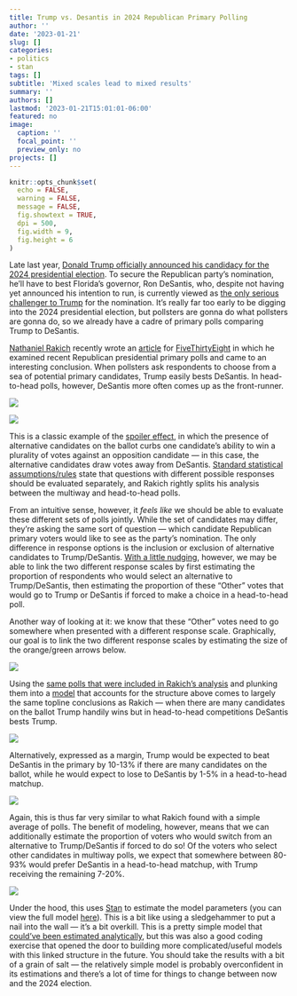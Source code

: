 ```yaml
---
title: Trump vs. Desantis in 2024 Republican Primary Polling
author: ''
date: '2023-01-21'
slug: []
categories:
- politics
- stan
tags: []
subtitle: 'Mixed scales lead to mixed results'
summary: ''
authors: []
lastmod: '2023-01-21T15:01:01-06:00'
featured: no
image:
  caption: ''
  focal_point: ''
  preview_only: no
projects: []
---
```


```r
knitr::opts_chunk$set(
  echo = FALSE,
  warning = FALSE,
  message = FALSE,
  fig.showtext = TRUE,
  dpi = 500,
  fig.width = 9,
  fig.height = 6
)
```

Late last year, [Donald Trump officially announced his candidacy for the 2024 presidential election](https://www.cnbc.com/2022/11/15/trump-news-trump-launches-2024-presidential-campaign-in-a-bid-to-seize-early-momentum.html). To secure the Republican party's nomination, he'll have to best Florida's governor, Ron DeSantis, who, despite not having yet announced his intention to run, is currently viewed as [the only serious challenger to Trump](https://morningconsult.com/2024-gop-primary-election-tracker/) for the nomination.  It's really far too early to be digging into the 2024 presidential election, but pollsters are gonna do what pollsters are gonna do, so we already have a cadre of primary polls comparing Trump to DeSantis. 

[Nathaniel Rakich](https://twitter.com/baseballot) recently wrote an [article](https://fivethirtyeight.com/features/desantis-is-polling-well-against-trump-as-long-as-no-one-else-runs/) for [FiveThirtyEight](https://fivethirtyeight.com/) in which he examined recent Republican presidential primary polls and came to an interesting conclusion. When pollsters ask respondents to choose from a sea of potential primary candidates, Trump easily bests DeSantis. In head-to-head polls, however, DeSantis more often comes up as the front-runner.

![](img/fte_multi.png)

![](img/fte_h2h.png)

This is a classic example of the [spoiler effect](https://en.wikipedia.org/wiki/Vote_splitting#:~:text=The%20spoiler%20effect%20is%20the,both%20or%20several%20to%20win.), in which the presence of alternative candidates on the ballot curbs one candidate's ability to win a plurality of votes against an opposition candidate --- in this case, the alternative candidates draw votes away from DeSantis. [Standard statistical assumptions/rules](https://en.wikipedia.org/wiki/Independence_of_irrelevant_alternatives#:~:text=The%20independence%20of%20irrelevant%20alternatives,different%20connotation%20in%20several%20contexts.) state that questions with different possible responses should be evaluated separately, and Rakich rightly splits his analysis between the multiway and head-to-head polls. 

From an intuitive sense, however, it *feels like* we should be able to evaluate these different sets of polls jointly. While the set of candidates may differ, they're asking the same sort of question --- which candidate Republican primary voters would like to see as the party's nomination. The only difference in response options is the inclusion or exclusion of alternative candidates to Trump/DeSantis. [With a little nudging](https://stats.stackexchange.com/questions/602542/multinomial-categorical-models-with-a-variable-number-of-outcomes/602548#602548), however, we may be able to link the two different response scales by first estimating the proportion of respondents who would select an alternative to Trump/DeSantis, then estimating the proportion of these "Other" votes that would go to Trump or DeSantis if forced to make a choice in a head-to-head poll. 

Another way of looking at it: we know that these "Other" votes need to go somewhere when presented with a different response scale. Graphically, our goal is to link the two different response scales by estimating the size of the orange/green arrows below.

![](img/fig_01.png)

Using the [same polls that were included in Rakich's analysis](https://github.com/fivethirtyeight/data/tree/master/polls) and plunking them into a [model](https://github.com/markjrieke/thedatadiary.net/blob/master/content/blog/2023-01-21-trump-vs-desantis-in-2024-republican-primary-polling/scripts/primary_poll_model.stan) that accounts for the structure above comes to largely the same topline conclusions as Rakich --- when there are many candidates on the ballot Trump handily wins but in head-to-head competitions DeSantis bests Trump.

![](img/fig_02.png)

Alternatively, expressed as a margin, Trump would be expected to beat DeSantis in the primary by 10-13% if there are many candidates on the ballot, while he would expect to lose to DeSantis by 1-5% in a head-to-head matchup.

![](img/fig_03.png)

Again, this is thus far very similar to what Rakich found with a simple average of polls. The benefit of modeling, however, means that we can additionally estimate the proportion of voters who would switch from an alternative to Trump/DeSantis if forced to do so! Of the voters who select other candidates in multiway polls, we expect that somewhere between 80-93% would prefer DeSantis in a head-to-head matchup, with Trump receiving the remaining 7-20%.

![](img/fig_04.png)

Under the hood, this uses [Stan](https://mc-stan.org/) to estimate the model parameters (you can view the full model [here](https://github.com/markjrieke/thedatadiary.net/blob/master/content/blog/2023-01-21-trump-vs-desantis-in-2024-republican-primary-polling/scripts/primary_poll_model.stan)). This is a bit like using a sledgehammer to put a nail into the wall --- it's a bit overkill. This is a pretty simple model that [could've been estimated analytically](https://github.com/markjrieke/thedatadiary.net/blob/master/content/blog/2023-01-21-trump-vs-desantis-in-2024-republican-primary-polling/scripts/analytical_est.xlsx), but this was also a good coding exercise that opened the door to building more complicated/useful models with this linked structure in the future. You should take the results with a bit of a grain of salt --- the relatively simple model is probably overconfident in its estimations and there's a lot of time for things to change between now and the 2024 election. 




